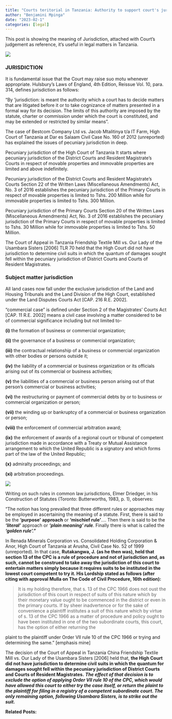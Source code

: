 ```yaml
---
title: "Courts teritorial in Tanzania: Authority to support court's jurisdiction"
author: "Benjamini Mpinga"
date: "2023-02-1"
categories: [legal]
---
```


This post is showing the meaning of Jurisdiction, attached with Court's judgement as reference, it's useful in legal matters in Tanzania. 

![](lion.jpg)

### JURISDICTION

It is fundamental issue that the Court may raise suo motu whenever appropriate. Hulsbury's Laws of England, 4th Edition, Reissue Vol. 10, para. 314, defines jurisdiction as follows:

"By 'jurisdiction: is meant the authority which a court has to decide matters that are litigated before it or to take cognizance of matters presented in a formal way for its decision. The limits of this authority are imposed by the statute, charter or commission under which the court is constituted, and may be extended or restricted by similar means".

The case of Bestcom Company Ltd vs. Jacob Mtalitinya t/a IT Farm, High Court of Tanzania at Dar es Salaam Civil Case No. 160 of 2012 (unreported) has explained the issues of pecuniary jurisdiction in deep.

Pecuniary jurisdiction of the High Court of Tanzania It starts where pecuniary jurisdiction of the District Courts and Resident Magistrate's Courts in respect of movable properties and immovable properties are limited and above indefinitely.

Pecuniary jurisdiction of the District Courts and Resident Magistrate's Courts Section 22 of the Written Laws (Miscellaneous Amendments) Act, No. 3 of 2016 establishes the pecuniary jurisdiction of the Primary Courts in respect of movable properties is limited to Tshs. 200 Million while for immovable properties is limited to Tshs. 300 Million.

Pecuniary jurisdiction of the Primary Courts Section 20 of the Written Laws (Miscellaneous Amendments) Act, No. 3 of 2016 establishes the pecuniary jurisdiction of the Primary Courts in respect of movable properties is limited to Tshs. 30 Million while for immovable properties is limited to Tshs. 50 Million.

The Court of Appeal in Tanzania Friendship Textile Mill vs. Our Lady of the Usambara Sisters \[2006\] TLR 70 held that the High Court did not have jurisdiction to determine civil suits in which the quantum of damages sought fell within the pecuniary jurisdiction of District Courts and Courts of Resident Magistrates.

### Subject matter jurisdiction

All land cases now fall under the exclusive jurisdiction of the Land and Housing Tribunals and the Land Division of the High Court, established under the Land Disputes Courts Act \[CAP. 216 R.E. 2002\].

"commercial case" is defined under Section 2 of the Magistrates' Courts Act \[CAP. 11 R.E. 2002\] means a civil case involving a matter considered to be of commercial significance including but not limited to-

**(i)** the formation of business or commercial organization;

**(ii)** the governance of a business or commercial organization;

**(iii)** the contractual relationship of a business or commercial organization with other bodies or persons outside it;

**(iv)** the liability of a commercial or business organization or its officials arising out of its commercial or business activities;

**(v)** the liabilities of a commercial or business person arising out of that person's commercial or business activities;

**(vi)** the restructuring or payment of commercial debts by or to business or commercial organization or person;

**(vii)** the winding up or bankruptcy of a commercial or business organization or person;

**(viii)** the enforcement of commercial arbitration award;

**(ix)** the enforcement of awards of a regional court or tribunal of competent jurisdiction made in accordance with a Treaty or Mutual Assistance arrangement to which the United Republic is a signatory and which forms part of the law of the United Republic;

**(x)** admiralty proceedings; and

**(xi)** arbitration proceedings.

![](court.jpg)

Writing on such rules in common law jurisdictions, Elmer Driedger, in his Construction of Statutes (Toronto: Butterworths, 1983, p. 1), observes:

"The notion has long prevailed that three different rules or approaches may be employed in ascertaining the meaning of a statute. First, there is said to be the **'purpose'** **approach** or **'mischief rule'**.... Then there is said to be the ***'literal'*** approach or ***'plain meaning' rule***. Finally there is what is called the ***'golden rule'."***

In Renada Minerals Corporation vs. Consolidated Holding Corporation & Anor, High Court of Tanzania at Arusha, Civil Case No. 52 of 1999 (unreported). In that case, **Rutakangwa, J.** **(as he then was), held that section 13 of the CPC is a rule of procedure and not of jurisdiction and, as such, cannot be construed to take away the jurisdiction of this court to entertain matters simply because it requires suits to be instituted in the lowest court competent to try it. His Lordship stated as follows (after citing with approval Mulla on The Code of Civil Procedure, 16th edition):**

> It is my holding therefore, that s. 13 of the CPC 1966 does not oust the jurisdiction of this court in respect of suits of this nature which by their monetary value ought to be commenced in the district or even in the primary courts. If by sheer inadvertence or for the sake of convenience a plaintiff institutes a suit of this nature which by virtue of s. 13 of the CPC 1966 as a matter of procedure and policy ought to have been instituted in one of the two subordinate courts, this court, has the option of either returning the

::: callout-tip
plaint to the plaintiff under Order VII rule 10 of the CPC 1966 or trying and determining the same." \[emphasis mine\]
:::

The decision of the Court of Appeal in Tanzania China Friendship Textile Mill vs. Our Lady of the Usambara Sisters \[2006\] held that, **the High Court did not have jurisdiction to determine civil suits in which the quantum for damages sought fell within the pecuniary jurisdiction of District Courts and Courts of Resident Magistrates.** ***The effect of that decision is to exclude the option of applying Order VII rule 10 of the CPC, which would have allowed this court to either try the case itself, or return the plaint to the plaintiff for filing in a registry of a competent subordinate court. The only remaining option, following Usambara Sisters, is to strike out the suit.***

**Related Posts:**
